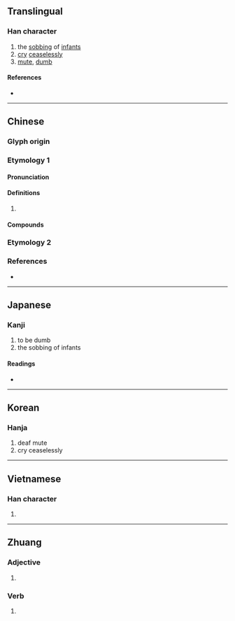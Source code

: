 {{character info}}
==Translingual==

===Han character===
{{Han char|rn=30|rad=口|as=09|sn=12|four=60061|canj=RYTA|ids=⿰口音}}

# the [[sob]]bing of [[infant]]s
# [[cry]] [[ceaseless]]ly
# [[mute]], [[dumb]]

====References====
* {{Han ref|kx=0198.180|dkj=03934|dj=0420.060|hdz=10659.060|uh=5591|ud=21905|bh=D866|bd=55398}}

----

==Chinese==
{{zh-forms}}

===Glyph origin===
{{Han etym}}

===Etymology 1===

====Pronunciation====
{{zh-pron
|m=yīn
|c=ngam6,jam1
|mc=y
|oc=y
|cat=
}}

====Definitions====
{{zh-hanzi}}

# {{rfdef|zh}}

====Compounds====
{{zh-der|喑惡叱吒|喑嗚|喑啞|喑嗚叱吒|喑喑|打耳喑|喑噁}}

===Etymology 2===
{{zh-see|瘖}}

===References===
* {{R:yue:mfccd}}

----

==Japanese==

===Kanji===
{{ja-kanji|grade=|rs=口09}}

# to be dumb
# the sobbing of infants

====Readings====
* {{ja-readings
|goon=おん
|kanon=いん
|on=あん
|kun=おし, さけ-ぶ, だま-る, な-く, あつるさま}}

----

==Korean==

===Hanja===
{{ko-hanja|hangeul=음|rv=eum|mr=ŭm}}

# deaf mute
# cry ceaselessly

----

==Vietnamese==

===Han character===
{{vi-readings|reading=ầm|rs=口09}}

# {{rfdef|vi|sort=口09}}

----

==Zhuang==

===Adjective===
{{za-head|adjective}}

# {{za-sawndip form of|imq||full; satiated}}

===Verb===
{{za-head|verb}}

# {{za-sawndip form of|imq||to be full; to be satiated}}